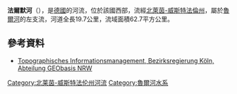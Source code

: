 {{Refimprove|time=2020-07-15T09:26:50+00:00}}
{{Coord|51|21|49|N|8|23|56|E|display=title}}
'''法爾默河'''（{{lang-de|Valme}}），是[[德國|德國]]的河流，位於該國西部，流經[[北萊茵-威斯特法倫州|北萊茵-威斯特法倫州]]，屬於[[魯爾河|魯爾河]]的左支流，河道全長19.7公里，流域面積62.7平方公里。

==參考資料==
* [http://www.tim-online.nrw.de/tim-online/nutzung/index.html Topographisches Informationsmanagement, Bezirksregierung Köln, Abteilung GEObasis NRW] {{WebCite|url=https://www.webcitation.org/66qD6yoDr?url=http://www.tim-online.nrw.de/tim-online/nutzung/index.html |date=20120411091906 |dateformat=iso }}

{{Germany-geo-stub}}

[[Category:北莱茵-威斯特法伦州河流|Category:北莱茵-威斯特法伦州河流]]
[[Category:魯爾河水系|Category:魯爾河水系]]